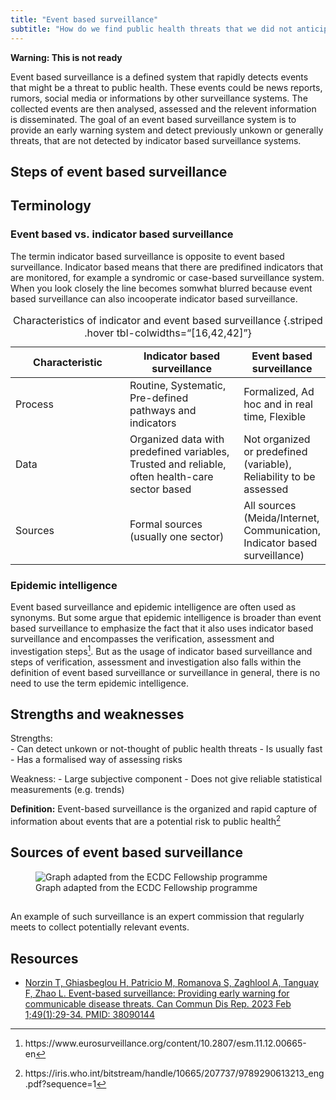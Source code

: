 ```yaml
---
title: "Event based surveillance"
subtitle: "How do we find public health threats that we did not anticipate?"
---
```


__Warning: This is not ready__

Event based surveillance is a defined system that rapidly detects events that might be a threat to public health. These events could be news reports, rumors, social media or informations by other surveillance systems. The collected events are then analysed, assessed and the relevent information is disseminated. The goal of an event based surveillance system is to provide an early warning system and detect previously unkown or generally threats, that are not detected by indicator based surveillance systems.


## Steps of event based surveillance


## Terminology
### Event based vs. indicator based surveillance
The termin indicator based surveillance is opposite to event based surveillance. Indicator based means that there are predifined indicators that are monitored, for example a syndromic or case-based surveillance system. When you look closely the line becomes somwhat blurred because event based surveillance can also incooperate indicator based surveillance.

|Characteristic|Indicator based surveillance|Event based surveillance|
|---|---|--|
|Process|Routine, Systematic, Pre-defined pathways and indicators|Formalized, Ad hoc and in real time, Flexible|
|Data|Organized data with predefined variables, Trusted and reliable, often health-care sector based|Not organized or predefined (variable), Reliability to be assessed|
|Sources|Formal sources (usually one sector)|All sources (Meida/Internet, Communication, Indicator based surveillance)| 
: Characteristics of indicator and event based surveillance {.striped .hover tbl-colwidths="[16,42,42]"}

 
### Epidemic intelligence
Event based surveillance and epidemic intelligence are often used as synonyms. But some argue that epidemic intelligence is broader than event based surveillance to emphasize the fact that it also uses indicator based surveillance and encompasses the verification, assessment and investigation steps^[https://www.eurosurveillance.org/content/10.2807/esm.11.12.00665-en]. But as the usage of indicator based surveillance and steps of verification, assessment and investigation also falls within the definition of event based surveillance or surveillance in general, there is no need to use the term epidemic intelligence.  



## Strengths and weaknesses
Strengths:  
- Can detect unkown or not-thought of public health threats
- Is usually fast
- Has a formalised way of assessing risks

Weakness:
- Large subjective component 
- Does not give reliable statistical measurements (e.g. trends)


::: {.callout}
__Definition:__ Event-based surveillance is the organized and rapid capture of information about events that are a potential risk to public health^[https://iris.who.int/bitstream/handle/10665/207737/9789290613213_eng.pdf?sequence=1]
::: 

## Sources of event based surveillance

![Graph adapted from the ECDC Fellowship programme](../img/types_event_sources.png)

##
An example of such surveillance is an expert commission that regularly meets to collect potentially relevant events. 


## Resources
- [Norzin T, Ghiasbeglou H, Patricio M, Romanova S, Zaghlool A, Tanguay F, Zhao L. Event-based surveillance: Providing early warning for communicable disease threats. Can Commun Dis Rep. 2023 Feb 1;49(1):29-34. PMID: 38090144](https://www.ncbi.nlm.nih.gov/pmc/articles/PMC10712973/)
